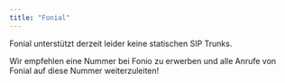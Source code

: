 ```yaml
---
title: "Fonial"
---
```


Fonial unterstützt derzeit leider keine statischen SIP Trunks.

Wir empfehlen eine Nummer bei Fonio zu erwerben und alle Anrufe von Fonial auf diese Nummer weiterzuleiten\!